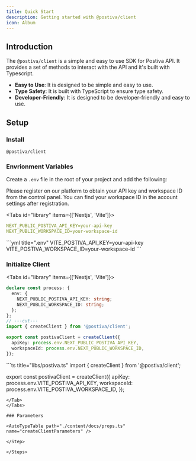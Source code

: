 ```yaml
---
title: Quick Start
description: Getting started with @postiva/client
icon: Album
---
```


## Introduction

The `@postiva/client` is a simple and easy to use SDK for Postiva API. It provides a set of methods to interact with the API and it's built with Typescript.

- **Easy to Use**: It is designed to be simple and easy to use.
- **Type Safety**: It is built with TypeScript to ensure type safety.
- **Developer-Friendly**: It is designed to be developer-friendly and easy to use.

## Setup

<Steps>
<Step>

### Install

```package-install
@postiva/client
```

</Step>

<Step>

### Envrionment Variables

Create a `.env` file in the root of your project and add the following:

<Callout title="Info">
Please register on our platform to obtain your API key and workspace ID from the control panel. You can find your workspace ID in the account settings after registration.
</Callout>

<Tabs id="library" items={['Nextjs', 'Vite']}>
<Tab value="nextjs">
```yml title=".env"
NEXT_PUBLIC_POSTIVA_API_KEY=your-api-key
NEXT_PUBLIC_WORKSPACE_ID=your-workspace-id
```
</Tab>
<Tab value="vite">
```yml title=".env"
VITE_POSTIVA_API_KEY=your-api-key
VITE_POSTIVA_WORKSPACE_ID=your-workspace-id
```
</Tab>
</Tabs>

</Step>

<Step>

### Initialize Client

<Tabs id="library" items={['Nextjs', 'Vite']}>
<Tab value="nextjs">
```ts twoslash title="libs/postiva.ts"
declare const process: {
  env: {
    NEXT_PUBLIC_POSTIVA_API_KEY: string;
    NEXT_PUBLIC_WORKSPACE_ID: string;
  };
};
// ---cut---
import { createClient } from '@postiva/client';

export const postivaClient = createClient({
  apiKey: process.env.NEXT_PUBLIC_POSTIVA_API_KEY,
  workspaceId: process.env.NEXT_PUBLIC_WORKSPACE_ID,
});
```
</Tab>
<Tab value="vite">
```ts title="libs/postiva.ts"
import { createClient } from '@postiva/client';

export const postivaClient = createClient({
  apiKey: process.env.VITE_POSTIVA_API_KEY,
  workspaceId: process.env.VITE_POSTIVA_WORKSPACE_ID,
});
```
</Tab>
</Tabs>

### Parameters

<AutoTypeTable path="./content/docs/props.ts" name="createClientParameters" />

</Step>

</Steps>
